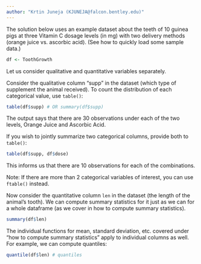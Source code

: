 ```yaml
---
author: "Krtin Juneja (KJUNEJA@falcon.bentley.edu)"
---
```


The solution below uses an example dataset about the teeth of 10 guinea pigs at three Vitamin C dosage levels (in mg) with two delivery methods (orange juice vs. ascorbic acid).  (See how to quickly load some sample data.)

```r
df <- ToothGrowth
```

Let us consider qualitative and quantitative variables separately.

Consider the qualitative column "supp" in the dataset (which type of supplement the animal received).  To count the distribution of each categorical value, use `table()`:

```r
table(df$supp) # OR summary(df$supp)
```

The output says that there are 30 observations under each of the two levels, Orange Juice and Ascorbic Acid.

If you wish to jointly summarize two categorical columns, provide both to `table()`:

```r
table(df$supp, df$dose)
```

This informs us that there are 10 observations for each of the combinations.

Note: If there are more than 2 categorical variables of interest, you can use `ftable()` instead.

Now consider the quantitative column `len` in the dataset (the length of the animal's tooth).  We can compute summary statistics for it just as we can for a whole dataframe (as we cover in how to compute summary statistics).

```r
summary(df$len)
```

The individual functions for mean, standard deviation, etc. covered under "how to compute summary statistics" apply to individual columns as well.  For example, we can compute quantiles:

```r
quantile(df$len) # quantiles
```
